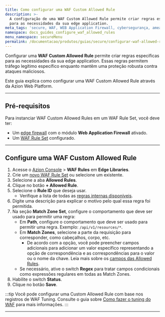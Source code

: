 ```yaml
---
title: Como configurar uma WAF Custom Allowed Rule
description: >-
  A configuração de uma WAF Custom Allowed Rule permite criar regras específicas
  para as necessidades da sua edge application.
meta_tags: 'secure, WAF, WEB Application Firewall, cybersegurança, ameaças'
namespace: docs_guides_configure_waf_allowed_rules
menu_namespace: secureMenu
permalink: /documentacao/produtos/guias/secure/configurar-waf-allowed-rules/
---
```




Configurar uma **WAF Custom Allowed Rule** permite criar regras específicas para as necessidades da sua edge application. Essas regras permitem tráfego legítimo específico enquanto mantêm uma proteção robusta contra ataques maliciosos.

Este guia explica como configurar uma WAF Custom Allowed Rule através da Azion Web Platform.

<LinkButton link="/pt-br/documentacao/produtos/secure/edge-firewall/web-application-firewall/custom-allowed-rules/" text="saiba mais sobre as WAF Custom Allowed Rules" severity="secondary" />

---

## Pré-requisitos

Para instanciar WAF Custom Allowed Rules em um WAF Rule Set, você deve ter:

- Um [edge firewall](/pt-br/documentacao/produtos/guias/secure/edge-firewall-definir-main-settings/) com o módulo **Web Application Firewall** ativado.
- Um [WAF Rule Set](/pt-br/documentacao/produtos/guias/secure/criar-waf-rule-set/) configurado.

---

## Configure uma WAF Custom Allowed Rule

1. Acesse o [Azion Console](/pt-br/documentacao/produtos/guias/como-acessar-o-azion-console/) > **WAF Rules** em **Edge Libraries**.
2. Crie um [novo WAF Rule Set](/pt-br/documentacao/produtos/secure/edge-firewall/web-application-firewall/rule-sets/) ou selecione um existente.
3. Selecione a aba **Allowed Rules**.
4. Clique no botão **+ Allowed Rule**. 
5. Selecione o **Rule ID** que deseja usar.
    - Verifique a lista de todas as [regras internas disponíveis](/pt-br/documentacao/produtos/secure/edge-firewall/web-application-firewall/custom-allowed-rules/).
6. Digite uma descrição para explicar o motivo pelo qual essa regra foi permitida.
7. Na seção **Match Zone Set**, configure o comportamento que deve ser usado para permitir uma regra:
    - Em **Path**, configure o comportamento que deve ser usado para permitir uma regra. Exemplo: `/api/v1/resources/*`.
    - Em **Match Zones**, selecione a parte da requisição para corresponder, como cabeçalhos, corpo, etc.
        - De acordo com a opção, você pode preencher campos adicionais para adicionar um valor específico representando a opção de correspondência e as correspondências para o valor ou o nome da chave. Leia mais sobre os [campos das Allowed Rules](/pt-br/documentacao/produtos/secure/edge-firewall/web-application-firewall/#allowed-rules).
    - Se necessário, ative o switch **Regex** para tratar campos condicionais como expressões regulares em todas as Match Zones. 
8. Habilite o switch **Status**.
9. Clique no botão **Save**.

:::tip
Você pode configurar uma Custom Allowed Rule com base nos registros de WAF Tuning. Consulte o guia sobre [Como fazer o tuning do WAF](/pt-br/documentacao/produtos/guias/secure/tune-waf/) para mais informações.
:::

---


